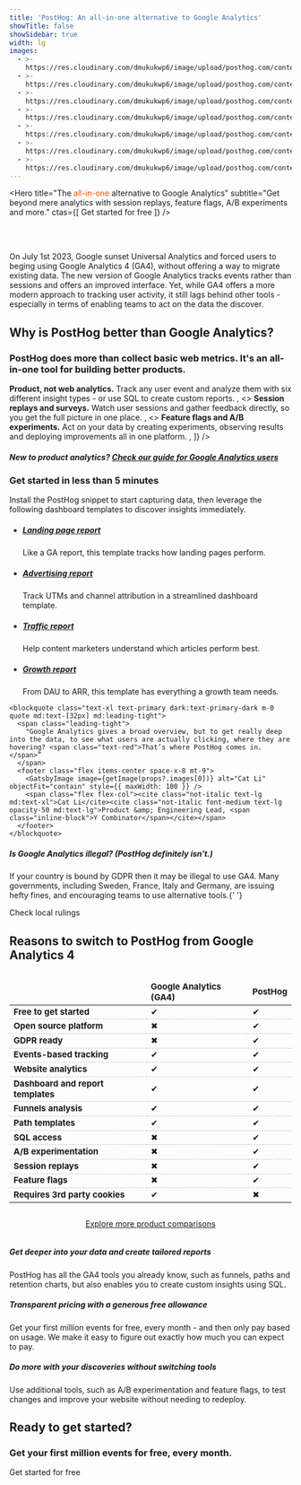 ```yaml
---
title: 'PostHog: An all-in-one alternative to Google Analytics'
showTitle: false
showSidebar: true
width: lg
images:
  - >-
    https://res.cloudinary.com/dmukukwp6/image/upload/posthog.com/contents/images/cat_li.png
  - >-
    https://res.cloudinary.com/dmukukwp6/image/upload/posthog.com/contents/templates/thumbnails/website-dashboard.png
  - >-
    https://res.cloudinary.com/dmukukwp6/image/upload/posthog.com/contents/templates/thumbnails/utm-dashboard.png
  - >-
    https://res.cloudinary.com/dmukukwp6/image/upload/posthog.com/contents/templates/thumbnails/real-time-dashboard.png
  - >-
    https://res.cloudinary.com/dmukukwp6/image/upload/posthog.com/contents/templates/thumbnails/support-dashboard.png
  - >-
    https://res.cloudinary.com/dmukukwp6/image/upload/posthog.com/contents/images/ursula.png
  - >-
    https://res.cloudinary.com/dmukukwp6/image/upload/posthog.com/contents/images/funnels.png
---
```



<Hero
    title="The <span style='color: #f64e00;'>all-in-one</span> alternative to Google Analytics"
    subtitle="Get beyond mere analytics with session replays, feature flags, A/B experiments and more."
    ctas={[
        <CallToAction width="56" to="https://app.posthog.com/">
            Get started for free
        </CallToAction>
    ]}
/>

<div>
<br>
</br>
<p className="font-semibold mt-2 md:mt-3 text-center pb-5 pt-5 ">
On July 1st 2023, Google sunset Universal Analytics and forced users to beging using Google Analytics 4 (GA4), without offering a way to migrate existing data. The new version of Google Analytics tracks events rather than sessions and offers an improved interface. Yet, while GA4 offers a more modern approach to tracking user activity, it still lags behind other tools - especially in terms of enabling teams to act on the data the discover.
</p>
</div>

<Section>
<h2 className="text-3xl lg:text-5xl text-center">Why is PostHog better than Google Analytics?</h2>
<h3 className="m-0 font-semibold mt-2 md:mt-3 text-center pb-5">PostHog does more than collect basic web metrics. It's an all-in-one tool for building better products.</h3>
<FeatureSnapshot
        image={funnel}
        features={[
            <>
                <strong>Product, not web analytics.</strong> Track any user event and analyze them with six different insight types - or use SQL to create custom reports.
            </>,
            <>
                <strong>Session replays and surveys.</strong> Watch user sessions and gather feedback directly, so you get the full picture in one place.
            </>,
            <>
                <strong>Feature flags and A/B experiments.</strong> Act on your data by creating experiments, observing results and deploying improvements all in one platform.
            </>,
        ]}
    />
<h5 className="text-center pt-5">New to product analytics? <a href="/blog/google-analytics-to-posthog">Check our guide for Google Analytics users</a></h5>
</Section>

<section className="my-24 px-5">
  <div className="max-w-screen-2xl mx-auto">
    <h3 class="text-2xl lg:text-3xl m-0 text-center mb-6 sm:mb-16 lg:mb-8">Get started in less than 5 minutes</h3>
    <p className="m-0 font-semibold mt-2 md:mt-3 text-center pb-5">Install the PostHog snippet to start capturing data, then leverage the following dashboard templates to discover insights immediately.</p>
    <div class="flex justify-center">
      <ul class="m-0 p-0 list-none inline-grid sm:grid-cols-2 lg:grid-cols-4 justify-evenly relative after:absolute after:w-full after:left-0 after:top-1/2 after:-translateY-1/2 before:absolute before:h-full before:top-0 before:left-1/2 after:-translateX-1/2 sm:after:block after:hidden sm:before:block lg:before:hidden lg:after:hidden before:hidden">
        <li class="relative md:max-w-md py-4 md:py-8 pl-4 pr-2 md:px-12 lg:px-8">
          <GatsbyImage image={getImage(props?.images[1])} alt="landing page template" objectFit="contain" style={{ maxWidth: 150 }} />
          <h5 class="text-xl font-extrabold m-0 pb-1 pr-4"><a href="/templates/landing-dashboard">Landing page report</a></h5>
          <p class="m-0 text-[15px]">Like a GA report, this template tracks how landing pages perform.</p>
        </li>
        <li class="relative md:max-w-md py-4 md:py-8 pl-4 pr-2 md:px-12 lg:px-8">
          <GatsbyImage image={getImage(props?.images[2])} alt="UTM tracking" objectFit="contain" style={{ maxWidth: 150 }} />
          <h5 class="text-xl font-extrabold m-0 pb-1 pr-4"><a href="/templates/advertising-dashboard">Advertising report</a></h5>
          <p class="m-0 text-[15px]">Track UTMs and channel attribution in a streamlined dashboard template.</p>
        </li>
        <li class="relative md:max-w-md py-4 md:py-8 pl-4 pr-2 md:px-12 lg:px-8">
          <GatsbyImage image={getImage(props?.images[3])} alt="Website traffic report" objectFit="contain" style={{ maxWidth: 150 }} />
          <h5 class="text-xl font-extrabold m-0 pb-1 pr-4"><a href="/templates/website-dashboard">Traffic report</a></h5>
          <p class="m-0 text-[15px]">Help content marketers understand which articles perform best.</p>
        </li>
        <li class="relative md:max-w-md py-4 md:py-8 pl-4 pr-2 md:px-12 lg:px-8">
          <GatsbyImage image={getImage(props?.images[4])} alt="growth analytics" objectFit="contain" style={{ maxWidth: 150 }} />
          <h5 class="text-xl font-extrabold m-0 pb-1 pr-4"><a href="/templates/growth-dashboard">Growth report</a></h5>
          <p class="m-0 text-[15px]">From DAU to ARR, this template has everything a growth team needs.</p>
        </li>
      </ul>
    </div>
  </div>
</section>

<section className="my-24 px-5">

  <div class="max-w-screen-lg mx-auto font-bold border-dashed">
    
    <blockquote class="text-xl text-primary dark:text-primary-dark m-0 quote md:text-[32px] md:leading-tight">
      <span class="leading-tight">
        "Google Analytics gives a broad overview, but to get really deep into the data, to see what users are actually clicking, where they are hovering? <span class="text-red">That’s where PostHog comes in.</span>”
      </span>
      <footer class="flex items-center space-x-8 mt-9">
        <GatsbyImage image={getImage(props?.images[0])} alt="Cat Li" objectFit="contain" style={{ maxWidth: 100 }} />
        <span class="flex flex-col"><cite class="not-italic text-lg md:text-xl">Cat Li</cite><cite class="not-italic font-medium text-lg opacity-50 md:text-lg">Product &amp; Engineering Lead, <span class="inline-block">Y Combinator</span></cite></span>
      </footer>
    </blockquote>
  </div>
</section>

<Section cols={2}>
    <div>
        <GatsbyImage image={getImage(props?.images[5])} alt="GA4 illegal?" objectFit="contain" style={{ maxWidth: 700 }} />
    </div>
    <div>
        <h5>
            <span className="text-red block text-2xl">Is Google Analytics illegal?</span> (PostHog definitely isn't.)
        </h5>
        <p>
            If your country is bound by GDPR then it may be illegal to use GA4. Many governments, including Sweden, France, Italy and Germany, are issuing hefty fines, and encouraging teams to use alternative tools.{' '}
        </p>
        <CallToAction href="https://www.isgoogleanalyticsillegal.com/">Check local rulings</CallToAction>
    </div>
</Section>

<Section>
<h2 className="text-3xl lg:text-5xl text-center">Reasons to switch to PostHog from Google Analytics 4</h2>
<div className="overflow-x-auto -mx-5" style="display: flex; justify-content: center;">
<table className="w-400 mt-4" style="max-width: 1100px; font-size: 15px;">
    <thead>
        <tr style="border-bottom: 1px dashed; border-color: #bfbfbc">
            <td className="w-1/12"></td>
            <td className="w-1/12 text-center"><strong>Google Analytics (GA4)</strong></td>
            <td className="w-1/12 text-center bg-gray-accent bg-opacity-50"><strong>PostHog</strong></td>
        </tr>
    </thead>
    <tbody>
        <tr style="border-bottom: 1px dashed; border-color: #bfbfbc">
            <td><strong>Free to get started</strong></td>
            <td className="text-center"><span className="text-green text-lg">✔</span></td>
            <td className="bg-gray-accent bg-opacity-50 text-center"><span className="text-green text-lg">✔</span></td>
        </tr>
        <tr style="border-bottom: 1px dashed; border-color: #bfbfbc">
            <td><strong>Open source platform</strong></td>
            <td className="text-center"><span className="text-red text-lg">✖</span></td>
            <td className="bg-gray-accent bg-opacity-50 text-center"><span className="text-green text-lg">✔</span></td>
        </tr>
        <tr style="border-bottom: 1px dashed; border-color: #bfbfbc">
            <td><strong>GDPR ready</strong></td>
            <td className="text-center"><span className="text-red text-lg">✖</span></td>
            <td className="bg-gray-accent bg-opacity-50 text-center"><span className="text-green text-lg">✔</span></td>
        </tr>
        <tr style="border-bottom: 1px dashed; border-color: #bfbfbc">
            <td><strong>Events-based tracking</strong></td>
            <td className="text-center"><span className="text-green text-lg">✔</span></td>
            <td className="bg-gray-accent bg-opacity-50 text-center"><span className="text-green text-lg">✔</span></td>
        </tr>
        <tr style="border-bottom: 1px dashed; border-color: #bfbfbc">
            <td><strong>Website analytics</strong></td>
            <td className="text-center"><span className="text-green text-lg">✔</span></td>
            <td className="bg-gray-accent bg-opacity-50 text-center"><span className="text-green text-lg">✔</span></td>
        </tr>
        <tr style="border-bottom: 1px dashed; border-color: #bfbfbc">
            <td><strong>Dashboard and report templates</strong></td>
            <td className="text-center"><span className="text-green text-lg">✔</span></td>
            <td className="bg-gray-accent bg-opacity-50 text-center"><span className="text-green text-lg">✔</span></td>
        </tr>
        <tr style="border-bottom: 1px dashed; border-color: #bfbfbc">
            <td><strong>Funnels analysis</strong></td>
            <td className="text-center"><span className="text-green text-lg">✔</span></td>
            <td className="bg-gray-accent bg-opacity-50 text-center"><span className="text-green text-lg">✔</span></td>
        </tr>
        <tr style="border-bottom: 1px dashed; border-color: #bfbfbc">
            <td><strong>Path templates</strong></td>
            <td className="text-center"><span className="text-green text-lg">✔</span></td>
            <td className="bg-gray-accent bg-opacity-50 text-center"><span className="text-green text-lg">✔</span></td>
        </tr>
        <tr style="border-bottom: 1px dashed; border-color: #bfbfbc">
            <td><strong>SQL access</strong></td>
            <td className="text-center"><span className="text-red text-lg">✖</span></td>
            <td className="bg-gray-accent bg-opacity-50 text-center"><span className="text-green text-lg">✔</span></td>
        </tr>
        <tr style="border-bottom: 1px dashed; border-color: #bfbfbc">
            <td><strong>A/B experimentation</strong></td>
            <td className="text-center"><span className="text-red text-lg">✖</span></td>
            <td className="bg-gray-accent bg-opacity-50 text-center"><span className="text-green text-lg">✔</span></td>
        </tr>
        <tr style="border-bottom: 1px dashed; border-color: #bfbfbc">
            <td><strong>Session replays</strong></td>
            <td className="text-center"><span className="text-red text-lg">✖</span></td>
            <td className="bg-gray-accent bg-opacity-50 text-center"><span className="text-green text-lg">✔</span></td>
        </tr>
        <tr style="border-bottom: 1px dashed; border-color: #bfbfbc">
            <td><strong>Feature flags</strong></td>
            <td className="text-center"><span className="text-red text-lg">✖</span></td>
            <td className="bg-gray-accent bg-opacity-50 text-center"><span className="text-green text-lg">✔</span></td>
        </tr>
        <tr style="border-bottom: 1px dashed; border-color: #bfbfbc">
            <td><strong>Requires 3rd party cookies</strong></td>
            <td className="text-center"><span className="text-green text-lg">✔</span></td>
            <td className="bg-gray-accent bg-opacity-50 text-center"><span className="text-red text-lg">✖</span></td>
        </tr>
    </tbody>
</table>
</div>
<div style="display: flex; justify-content: center;">
<p><a href="/blog/tags/comparisons">Explore more product comparisons</a></p>
</div>
</Section>

<Section cols={3}>
    <div>
        <h5>
            <span className="text-yellow block text-2xl">Get deeper into your data</span> and create tailored reports
        </h5>
        <p>
            PostHog has all the GA4 tools you already know, such as funnels, paths and retention charts, but also enables you to create custom insights using SQL.
        </p>
    </div>
    <div>
        <h5>
            <span className="text-yellow block text-2xl">Transparent pricing</span> with a generous free allowance
        </h5>
        <p>
          Get your first million events for free, every month - and then only pay based on usage. We make it easy to figure out exactly how much you can expect to pay.  
        </p>
    </div>
    <div>
        <h5>
            <span className="text-yellow block text-2xl">Do more with your discoveries</span> without switching tools
        </h5>
        <p>
            Use additional tools, such as A/B experimentation and feature flags, to test changes and improve your website without needing to redeploy.
        </p>
    </div>
</Section>

<div className="text-center">

<h2 className="text-3xl lg:text-5xl pb-1">Ready to get started?</h2>
<h3 className="m-0 font-semibold mt-2 md:mt-3 text-center pb-5">Get your first million events for free, every month.</h3>
<CallToAction href="app.posthog.com/signup">Get started for free</CallToAction>

</div>
